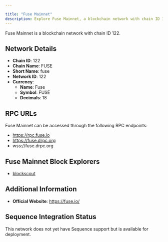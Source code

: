```yaml
---

title: "Fuse Mainnet"
description: Explore Fuse Mainnet, a blockchain network with chain ID 122. Learn about its native currency, Fuse, and how to interact with the network.
---
```




Fuse Mainnet is a blockchain network with chain ID 122.

## Network Details

- **Chain ID**: 122
- **Chain Name**: FUSE
- **Short Name**: fuse
- **Network ID**: 122
- **Currency**: 
  - **Name**: Fuse
  - **Symbol**: FUSE
  - **Decimals**: 18

## RPC URLs

Fuse Mainnet can be accessed through the following RPC endpoints:

- https://rpc.fuse.io
- https://fuse.drpc.org
- wss://fuse.drpc.org

## Fuse Mainnet Block Explorers

- [blockscout](https://explorer.fuse.io)

## Additional Information

- **Official Website**: https://fuse.io/

## Sequence Integration Status

This network does not yet have Sequence support but is available for deployment.
